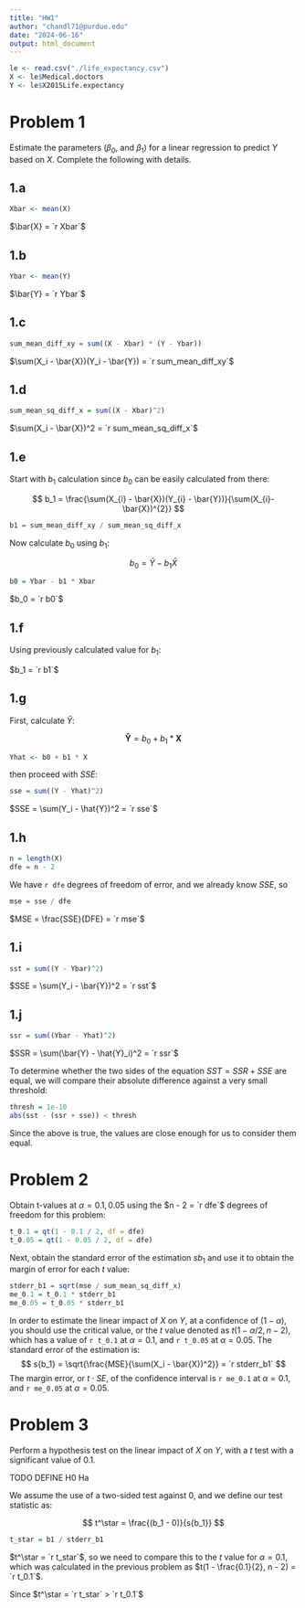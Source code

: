 ```yaml
---
title: "HW1"
author: "chandl71@purdue.edu"
date: "2024-06-16"
output: html_document
---
```


```r
le <- read.csv("./life_expectancy.csv")
X <- le$Medical.doctors
Y <- le$X2015Life.expectancy
```

# Problem 1

Estimate the parameters ($\beta_0$, and $\beta_1$) for a linear regression to predict $Y$ based on $X$. Complete the following with details.

## 1.a

```r
Xbar <- mean(X)
```

$\bar{X} = `r Xbar`$

## 1.b

```r
Ybar <- mean(Y)
```

$\bar{Y} = `r Ybar`$

## 1.c

```r
sum_mean_diff_xy = sum((X - Xbar) * (Y - Ybar))
```

$\sum(X_i - \bar{X})(Y_i - \bar{Y}) = `r sum_mean_diff_xy`$

## 1.d

```r
sum_mean_sq_diff_x = sum((X - Xbar)^2)
```

$\sum(X_i - \bar{X})^2 = `r sum_mean_sq_diff_x`$

## 1.e

Start with $b_1$ calculation since $b_0$ can be easily calculated from there:

$$
b_1 = \frac{\sum(X_{i} - \bar{X})(Y_{i} - \bar{Y})}{\sum(X_{i}-\bar{X})^{2}}
$$

```r
b1 = sum_mean_diff_xy / sum_mean_sq_diff_x
```

Now calculate $b_0$ using $b_1$:

$$
b_{0} = \bar{Y} - b_{1} \bar{X}
$$

```r
b0 = Ybar - b1 * Xbar
```

$b_0 = `r b0`$

## 1.f

Using previously calculated value for $b_1$:

$b_1 = `r b1`$

## 1.g

First, calculate $\hat{Y}$:

$$
\mathbf{\hat{Y}} = b_0 + b_1 * \mathbf{X}
$$

``` r
Yhat <- b0 + b1 * X
```

then proceed with $SSE$:

```r
sse = sum((Y - Yhat)^2)
```

$SSE = \sum(Y_i - \hat{Y})^2 = `r sse`$

## 1.h

```r
n = length(X)
dfe = n - 2
```

We have `r dfe` degrees of freedom of error, and we already know $SSE$, so

```r
mse = sse / dfe
```

$MSE = \frac{SSE}{DFE} = `r mse`$

## 1.i
```r
sst = sum((Y - Ybar)^2)
```

$SSE = \sum(Y_i - \bar{Y})^2 = `r sst`$

## 1.j
```r
ssr = sum((Ybar - Yhat)^2)
```

$SSR = \sum(\bar{Y} - \hat{Y}_i)^2 = `r ssr`$

To determine whether the two sides of the equation $SST = SSR + SSE$ are equal, we will compare their absolute difference against a very small threshold:

```r
thresh = 1e-10
abs(sst - (ssr + sse)) < thresh
```

Since the above is true, the values are close enough for us to consider them equal.

# Problem 2

Obtain t-values at $\alpha = 0.1, 0.05$ using the $n - 2 = `r dfe`$ degrees of freedom for this problem:

``` r
t_0.1 = qt(1 - 0.1 / 2, df = dfe)
t_0.05 = qt(1 - 0.05 / 2, df = dfe)
```

Next, obtain the standard error of the estimation $s{b_1}$ and use it to obtain the margin of error for each $t$ value:

``` r
stderr_b1 = sqrt(mse / sum_mean_sq_diff_x)
me_0.1 = t_0.1 * stderr_b1
me_0.05 = t_0.05 * stderr_b1
```

In order to estimate the linear impact of $X$ on $Y$, at a confidence of $(1 − \alpha)%$, you should use the critical
value, or the $t$ value denoted as $t(1 - \alpha / 2, n - 2)$, which has a value of `r t_0.1` at $\alpha = 0.1$, and `r t_0.05` at $\alpha = 0.05$. The standard error of the estimation is:
$$
s{b_1} = \sqrt{\frac{MSE}{\sum(X_i - \bar{X})^2}} = `r stderr_b1`
$$
The margin error, or $t \cdot SE$, of the confidence interval is `r me_0.1` at $\alpha = 0.1$, and `r me_0.05` at $\alpha = 0.05$.

# Problem 3
Perform a hypothesis test on the linear impact of $X$ on $Y$, with a $t$ test with a significant value of $0.1$.

TODO DEFINE H0 Ha

We assume the use of a two-sided test against 0, and we define our test statistic as:

$$
t^\star = \frac{(b_1 - 0)}{s{b_1}} 
$$

```r
t_star = b1 / stderr_b1
```

$t^\star = `r t_star`$, so we need to compare this to the $t$ value for $\alpha = 0.1$, which was calculated in the previous problem as $t(1 - \frac{0.1}{2}, n - 2) = `r t_0.1`$.

Since $t^\star = `r t_star` > `r t_0.1`$